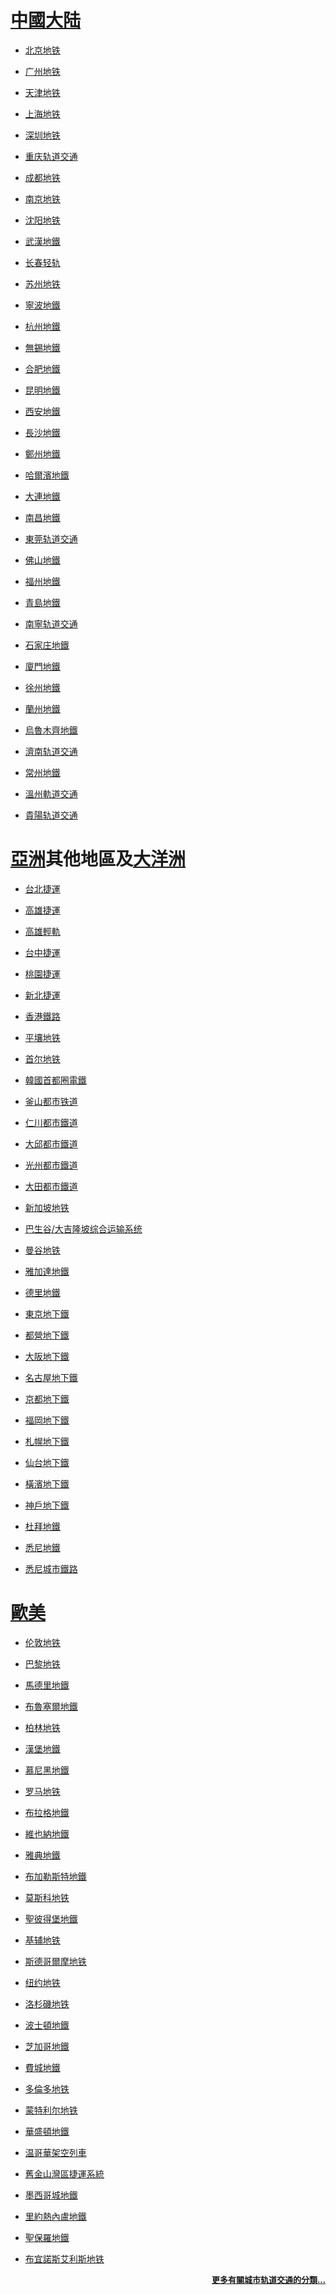 {{col-begin}}
{{col-3}}
=[[中國大陆|中國大陆]]=
* [[:Category:北京地铁|北京地铁]]

* [[:Category:广州地铁|广州地铁]]

* [[:Category:天津地铁|天津地铁]]

* [[:Category:上海轨道交通|上海地铁]]

* [[:Category:深圳地铁|深圳地铁]]

* [[:Category:重庆轨道交通|重庆轨道交通]]

* [[:Category:成都地铁|成都地铁]]

* [[:Category:南京地铁|南京地铁]]

* [[:Category:沈阳地铁|沈阳地铁]]

* [[:Category:武漢地鐵|武漢地鐵]]

* [[:Category:长春轨道交通|长春轻轨]]

* [[:Category:苏州轨道交通|苏州地铁]]

* [[:Category:寧波軌道交通|寧波地鐵]]

* [[:Category:杭州地鐵|杭州地鐵]]

* [[:Category:無錫地鐵|無錫地鐵]]

* [[:Category:合肥軌道交通|合肥地鐵]]

* [[:Category:昆明地鐵|昆明地鐵]]

* [[:Category:西安地鐵|西安地鐵]]

* [[:Category:長沙軌道交通|長沙地鐵]]

* [[:Category:鄭州地鐵|鄭州地鐵]]

* [[:Category:哈爾濱地鐵|哈爾濱地鐵]]

* [[:Category:大連地鐵|大連地鐵]]

* [[:Category:南昌地鐵|南昌地鐵]]

* [[:Category:東莞軌道交通|東莞轨道交通]]

* [[:Category:佛山地鐵|佛山地鐵]]

* [[:Category:福州地鐵|福州地鐵]]

* [[:Category:青島地鐵|青島地鐵]]

* [[:Category:南寧軌道交通|南寧轨道交通]]

* [[:Category:石家庄地鐵|石家庄地鐵]]

* [[:Category:廈門軌道交通|廈門地鐵]]

* [[:Category:徐州地鐵|徐州地鐵]]

* [[:Category:蘭州地鐵|蘭州地鐵]]

* [[:Category:烏魯木齊地鐵|烏魯木齊地鐵]]

* [[:Category:濟南地鐵|濟南轨道交通]]

* [[:Category:常州地鐵|常州地鐵]]

* [[:Category:溫州軌道交通|溫州軌道交通]]

* [[:Category:貴陽軌道交通|貴陽轨道交通]]

{{col-3}}

=[[亞洲|亞洲]]其他地區及[[大洋洲|大洋洲]]=
* [[:Category:台北捷運|台北捷運]]

* [[:Category:高雄捷運|高雄捷運]]

* [[:Category:高雄輕軌|高雄輕軌]]

* [[:Category:台中捷運|台中捷運]]

* [[:Category:桃園捷運|桃園捷運]]

* [[:Category:新北捷運路線|新北捷運]]

* [[:Category:香港鐵路|香港鐵路]]

* [[:Category:平壤地铁|平壤地铁]]

* [[:Category:首尔地铁|首尔地铁]]

* [[:Category:首都圈電鐵|韓國首都圈電鐵]]

* [[釜山都市铁道|釜山都市铁道]]

* [[仁川都市鐵道|仁川都市鐵道]]

* [[大邱都市鐵道|大邱都市鐵道]]

* [[光州都市鐵道|光州都市鐵道]]

* [[大田都市鐵道|大田都市鐵道]]

* [[:Category:新加坡地铁|新加坡地铁]]

* [[:Category:马来西亚城市轨道交通|巴生谷/大吉隆坡]][[巴生谷综合运输系统|综合运输系统]]

* [[:Category:泰国地铁|曼谷地铁]]

* [[:Category:雅加達地鐵|雅加達地鐵]]

* [[:Category:德里地鐵路線|德里地鐵]]

* [[:Category:東京地下鐵|東京地下鐵]]

* [[:Category:都營地下鐵|都營地下鐵]]

* [[:Category:大阪市交通局|大阪地下鐵]]

* [[:Category:名古屋市交通局|名古屋地下鐵]]

* [[:Category:京都市交通局|京都地下鐵]]

* [[:Category:福岡市交通局|福岡地下鐵]]

* [[:Category:札幌市交通局|札幌地下鐵]]

* [[:Category:仙台市交通局|仙台地下鐵]]

* [[:Category:橫濱市交通局|橫濱地下鐵]]

* [[:Category:神戶市交通局|神戶地下鐵]]

* [[:Category:杜拜地鐵|杜拜地鐵]]

* [[:Category:悉尼地鐵|悉尼地鐵]]

* [[:Category:悉尼城市鐵路|悉尼城市鐵路]]

{{col-3}}

=[[歐美|歐美]]=
* [[:Category:伦敦地铁|伦敦地铁]]

* [[:Category:巴黎地铁|巴黎地铁]]

* [[:Category:馬德里地鐵|馬德里地鐵]]

* [[:Category:布魯塞爾地鐵|布魯塞爾地鐵]]

* [[:Category:柏林地铁|柏林地铁]]

* [[:Category:漢堡地鐵|漢堡地鐵]]

* [[:Category:慕尼黑地鐵|慕尼黑地鐵]]

* [[:Category:罗马地铁|罗马地铁]]

* [[:Category:布拉格地鐵|布拉格地鐵]]

* [[:Category:維也納地鐵|維也納地鐵]]

* [[:Category:雅典地鐵|雅典地鐵]]

* [[:Category:布加勒斯特地鐵|布加勒斯特地鐵]]

* [[:Category:莫斯科地铁|莫斯科地铁]]

* [[:Category:聖彼得堡地鐵|聖彼得堡地鐵]]

* [[:Category:基辅地铁|基辅地铁]]

* [[:Category:斯德哥爾摩地铁|斯德哥爾摩地铁]]

* [[:Category:纽约地铁|纽约地铁]]

* [[:Category:洛杉磯軌道交通|洛杉磯地铁]]

* [[:Category:波士頓地鐵|波士頓地鐵]]

* [[:Category:芝加哥地鐵|芝加哥地鐵]]

* [[:Category:費城地鐵路線|費城地鐵]]

* [[:Category:多倫多地铁|多倫多地铁]]

* [[:Category:蒙特利爾地鐵|蒙特利尔地铁]]

* [[:Category:華盛頓地鐵|華盛頓地鐵]]

* [[:Category:温哥華架空列車|温哥華架空列車]]

* [[:Category:舊金山灣區捷運系統|舊金山灣區捷運系統]]

* [[:Category:墨西哥城地鐵|墨西哥城地鐵]]

* [[:Category:里約熱內盧地鐵|里約熱內盧地鐵]]

* [[:Category:聖保羅地鐵|聖保羅地鐵]]

* [[:Category:布宜諾斯艾利斯地铁|布宜諾斯艾利斯地铁]]

{{col-end}}
<div align="right" style="font-size:small;">
'''[[:Category:城市轨道交通|更多有關城市轨道交通的分類...]]'''
</div>